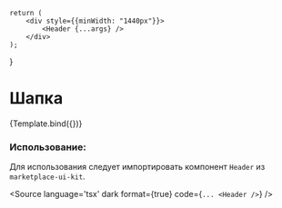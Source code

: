 
<Meta title="Widget/Header" component={Header} />

    return (
        <div style={{minWidth: "1440px"}}>
            <Header {...args} />
        </div>
    );
}

# Шапка

<Canvas>
    <Story name="Base" args={{}}>
        {Template.bind({})}
    </Story>
</Canvas>

<ArgsTable of={Header} />

### Использование:
Для использования следует импортировать компонент `Header` из `marketplace-ui-kit`.

<Source
    language='tsx'
    dark
    format={true}
    code={`
        ...
        <Header />
  `}
/>
